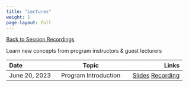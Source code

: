 ```yaml
---
title: "Lectures"
weight: 1
page-layout: full
---
```


[[Back to Session Recordings](../session_recordings.qmd)]{.aside}

Learn new concepts from program instructors & guest lecturers

| Date          |        Topic         |                                                                                                                                                                                                                                            Links |
|:------------------|:---------------------------:|---------------------:|
| June 20, 2023 | Program Introduction | [Slides](https://www.dropbox.com/scl/fi/7idkgcmum0xawszhl9red/230620-Program-Introduction-en.pptx?dl=0&rlkey=66w17hyptrojhl6mzy6phaymg) [Recording](https://www.dropbox.com/scl/fo/lmb7g5qcs0zt6hsyxpxsm/h?dl=0&rlkey=fto39noqpu2khhzgfrpcpuyeu) |
